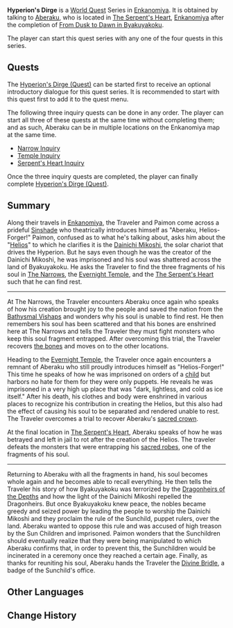 {{About|the World Quest Series|the World Quest|Hyperion's Dirge (Quest)}}
{{Chapter Infobox
|image         = World Quest Hyperion's Dirge.png
|type          = World
|region        = Inazuma
|worldQuestReq = [[From Dusk to Dawn in Byakuyakoku]]
}}
'''Hyperion's Dirge''' is a [[World Quest]] Series in [[Enkanomiya]]. It is obtained by talking to [[Aberaku]], who is located in [[The Serpent's Heart]], [[Enkanomiya]] after the completion of [[From Dusk to Dawn in Byakuyakoku]].

The player can start this quest series with any one of the four quests in this series.

==Quests==
The [[Hyperion's Dirge (Quest)]] can be started first to receive an optional introductory dialogue for this quest series. It is recommended to start with this quest first to add it to the quest menu.

The following three inquiry quests can be done in any order. The player can start all three of these quests at the same time without completing them; and as such, Aberaku can be in multiple locations on the Enkanomiya map at the same time.
* [[Narrow Inquiry]]
* [[Temple Inquiry]]
* [[Serpent's Heart Inquiry]]

Once the three inquiry quests are completed, the player can finally complete [[Hyperion's Dirge (Quest)]].

==Summary==
Along their travels in [[Enkanomiya]], the Traveler and Paimon come across a prideful [[Sinshade]] who theatrically introduces himself as "Aberaku, Helios-Forger!" Paimon, confused as to what he's talking about, asks him about the "[[Helios]]" to which he clarifies it is the [[Dainichi Mikoshi]], the solar chariot that drives the Hyperion. But he says even though he was the creator of the Dainichi Mikoshi, he was imprisoned and his soul was shattered across the land of Byakuyakoku. He asks the Traveler to find the three fragments of his soul in [[The Narrows]], the [[Evernight Temple]], and the [[The Serpent's Heart]] such that he can find rest.

----
At The Narrows, the Traveler encounters Aberaku once again who speaks of how his creation brought joy to the people and saved the nation from the [[Bathysmal Vishaps]] and wonders why his soul is unable to find rest. He then remembers his soul has been scattered and that his bones are enshrined here at The Narrows and tells the Traveler they must fight monsters who keep this soul fragment entrapped. After overcoming this trial, the Traveler recovers [[Offerings of The Narrows|the bones]] and moves on to the other locations.

Heading to the [[Evernight Temple]], the Traveler once again encounters a remnant of Aberaku who still proudly introduces himself as "Helios-Forger!" This time he speaks of how he was imprisoned on orders of a [[Sunchildren|child]] but harbors no hate for them for they were only puppets. He reveals he was imprisoned in a very high up place that was "dark, lightless, and cold as ice itself." After his death, his clothes and body were enshrined in various places to recognize his contribution in creating the Helios, but this also had the effect of causing his soul to be separated and rendered unable to rest. The Traveler overcomes a trial to recover Aberaku's [[Offerings of the Temple|sacred crown]].

At the final location in [[The Serpent's Heart]], Aberaku speaks of how he was betrayed and left in jail to rot after the creation of the Helios. The traveler defeats the monsters that were entrapping his [[Offerings of the Serpent's Heart|sacred robes]], one of the fragments of his soul.

----
Returning to Aberaku with all the fragments in hand, his soul becomes whole again and he becomes able to recall everything. He then tells the Traveler his story of how Byakuyakoku was terrorized by the [[Dragonheirs of the Depths]] and how the light of the Dainichi Mikoshi repelled the Dragonheirs. But once Byakuyakoku knew peace, the nobles became greedy and seized power by leading the people to worship the Dainichi Mikoshi and they proclaim the rule of the Sunchild, puppet rulers, over the land. Aberaku wanted to oppose this rule and was accused of high treason by the Sun Children and imprisoned. Paimon wonders that the Sunchildren should eventually realize that they were being manipulated to which Aberaku confirms that, in order to prevent this, the Sunchildren would be incinerated in a ceremony once they reached a certain age. Finally, as thanks for reuniting his soul, Aberaku hands the Traveler the [[Divine Bridle]], a badge of the Sunchild's office.

==Other Languages==
{{Other Languages
|en      = Hyperion's Dirge
|zhs     = 许伯利翁哀歌
|zhs_rm  = Xǔbólìwēng Āigē
|zht     = 許伯利翁哀歌
|zht_rm  = Xǔbólìwēng Āigē
|zh_tl   = Hyperion's Dirge
|ja      = ハイペリオン哀歌
|ja_rm   = Haiperion Aika
|ja_tl   = Hyperion's Dirge
|ko      = 히페리온의 애가
|ko_rm   = Hiperi'on-ui Aega
|ko_tl   = Lamentation of Hyperion
|es      = El lamento de Hiperión
|es_tl   = Hyperion's Lament 
|fr      = Le chant funèbre d'Hypérion
|fr_tl   = Hyperion's Dirge
|ru      = Скорбная песнь Гипериона
|ru_tl   = 
|th      = บทไว้อาลัยแห่ง Hyperion
|th_rm   = Bot Wai Alai haeng Hyperion
|th_tl   = Hyperion's Dirge
|vi      = Khúc {{tt|Bi Ca|悲歌}} Của Hyperion
|vi_tl   = Hyperion's Dirge
|de      = Hyperions Klagelied
|de_tl   = Hyperion's Dirge
|id      = Nyanyian Duka Hyperion
|id_tl   = Hyperion's Dirge
|pt      = Canto Fúnebre de Hyperion
|pt_tl   = Hyperion's Dirge
}}

==Change History==
{{Change History|2.4}}